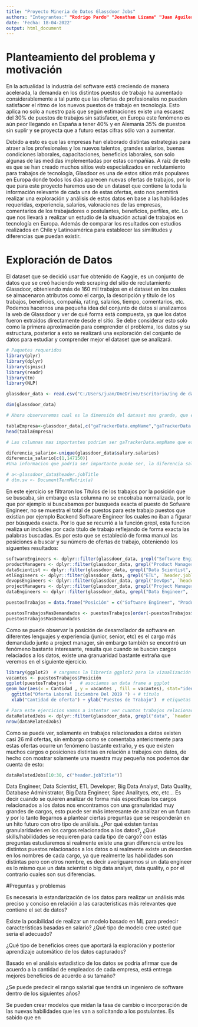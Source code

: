 ```yaml
---
title: "Proyecto Mineria de Datos Glassdoor Jobs"
authors: "Integrantes:" "Rodrigo Pardo" "Jonathan Lizama" "Juan Aguilera"
date: 'Fecha: 18-04-2022'
output: html_document
---
```


# Planteamiento del problema y motivación

En la actualidad la industria del software está creciendo de manera acelerada, la demanda en los distintos puestos de trabajo ha aumentado considerablemente a tal punto que las ofertas de profesionales no pueden satisfacer el ritmo de los nuevos puestos de trabajo en tecnología. Esto aplica no solo a nuestro país que según estimaciones existe una escasez del 30% de puestos de trabajos sin satisfacer, en Europa este fenómeno es aún peor llegando en España a tener 40% y en Alemania 35% de puestos sin suplir y se proyecta que a futuro estas cifras sólo van a aumentar.

Debido a esto es que las empresas han elaborado distintas estrategias para atraer a los profesionales y los nuevos talentos, grandes salarios, buenas condiciones laborales, capacitaciones, beneficios laborales, son solo algunas de las medidas implementadas por estas compañías. A raíz de esto es que se han creado muchos sitios web especializados en reclutamiento para trabajos de tecnología, Glasdoor es una de estos sitios más populares en Europa donde todos los días aparecen nuevas ofertas de trabajos, por lo que para este proyecto haremos uso de un dataset que contiene la toda la información relevante de cada una de estas ofertas, esto nos permitirá realizar una exploración y análisis de estos datos en base a las habilidades requeridas, experiencia, salarios, valoraciones de las empresas, comentarios de los trabajadores o postulantes, beneficios, perfiles, etc. Lo que nos llevará a realizar un estudio de la situación actual de trabajos en tecnología en Europa. Además de comparar los resultados con estudios realizados en Chile y Latinoamérica para establecer las similitudes y diferencias que puedan existir.

# Exploración de Datos

El dataset que se decidió usar fue obtenido de Kaggle, es un conjunto de datos que se creó haciendo web scraping del sitio de reclutamiento Glassdoor, obteniendo más de 160 mil trabajos en el dataset en los cuales se almacenaron atributos como el cargo, la descripción y título de los trabajos, beneficios, compañía, rating, salarios, tiempo, comentarios, etc. Podemos hacernos una pequeña idea del conjunto de datos si analizamos la web de Glassdoor y ver de qué forma está compuesta, ya que los datos fueron extraídos directamente desde el sitio. Se debe considerar esto solo como la primera aproximación para comprender el problema, los datos y su estructura, posterior a esto se realizará una exploración del conjunto de datos para estudiar y comprender mejor el dataset que se analizará.


```r
# Paquetes requeridos
library(plyr)
library(dplyr)
library(sjmisc)
library(readr)
library(tm)
library(NLP)
```


```r
glassdoor_data <- read.csv("C:/Users/juan/OneDrive/Escritorio/ing de datos/glassdoor/dataset/glassdoor.csv", header = T, encoding = "UTF-8", as.is = F)
```

```r
dim(glassdoor_data)

# Ahora observaremos cual es la dimensión del dataset mas grande, que en este caso es glassdoor.csv, el cual tiene una dimensión de: 165290 filas y 163 columnas.
```

```r
tablaEmpresa<-glassdoor_data[,c("gaTrackerData.empName","gaTrackerData.industry","gaTrackerData.jobTitle","overview.competitors","overview.size","overview.foundedYear","overview.type","rating.recommendToFriend","rating.starRating","reviews","salary.salaries")]
head(tablaEmpresa)

# Las columnas mas importantes podrian ser gaTrackerData.empName que es la empresa que ofrece el empleo, overview.size la canitdad de empleados,gaTrackerData.industry es la industria donde se envuelve la empresa, overview.competitors cantidad de competidores para el puesto, salary.salaries salario del puesto de trabajo, gaTrackerData.jobTitle es el titulo del empleo, entre otras.
```

```r
diferencia_salario<-unique(glassdoor_data$salary.salaries)
diferencia_salario[c(1,147150)]
#Una informacion que podría ser importante puede ser, la diferencia salarial entre el menor valor que es 2483 y el mayor que es 52079, la moneda que se esta utilizando es la moneda del reino unido.
```

```r
# a<-glassdoor_data$header.jobTitle
# dtm.sw <- DocumentTermMatrix(a)
```

En este ejercicio se filtraron los Títulos de los trabajos por la posición que se buscaba, sin embargo esta columna no se encotraba normalizada, por lo que por ejemplo si buscabamos por busqueda exacta el puesto de Sofware Engineer, no se muestra el total de puestos para este trabajo puestos que existian por ejemplo Backend Software Engineer los cuales no iban a figurar por búsqueda exacta. Por lo que se recurrió a la función grepl, esta funcion realiza un includes por cada titulo de trabajo reflejando de forma exacta las palabras buscadas. Es por esto que se estableció de forma manual las posiciones a buscar y su número de ofertas de trabajo, obteniendo los siguentes resultados:

```r
softwareEngineers <- dplyr::filter(glassdoor_data, grepl("Software Engineer", `header.jobTitle`, ignore.case = TRUE))
productManagers <- dplyr::filter(glassdoor_data, grepl("Product Manager", `header.jobTitle`,  ignore.case = TRUE))
dataScientist <- dplyr::filter(glassdoor_data, grepl("Data Scientist", `header.jobTitle`,  ignore.case = TRUE))
etlEngineers <- dplyr::filter(glassdoor_data, grepl("ETL", `header.jobTitle`,  ignore.case = TRUE))
devopsEngineers <- dplyr::filter(glassdoor_data, grepl("DevOps", `header.jobTitle`,  ignore.case = TRUE))
projectManagers <- dplyr::filter(glassdoor_data, grepl("Project Manager", `header.jobTitle`,  ignore.case = TRUE))
dataEngineers <- dplyr::filter(glassdoor_data, grepl("Data Engineer", `header.jobTitle`,  ignore.case = TRUE))

puestosTrabajos = data.frame("Posición" = c("Software Engineer", "Product Manager", "Data Scientist", "ETL Engineer", "DevOps", "Project Manager", "Data Engineer"), "Cantidad" = c(nrow(softwareEngineers),  nrow(productManagers), nrow(dataScientist), nrow(etlEngineers), nrow(devopsEngineers), nrow(projectManagers), nrow(dataEngineers)))

puestosTrabajosMasDemandados <- puestosTrabajos[order(-puestosTrabajos$Cantidad), ]
puestosTrabajosMasDemandados
```
Como se puede observar la posición de desarrollador de software en diferentes lenguajes y experiencia (junior, senior, etc) es el cargo más demandado junto a project manager, sin embargo también se encontró un fenómeno bastante interesante, resulta que cuando se buscan cargos relaciados a los datos, existe una granuaridad bastante extraña que veremos en el siguiente ejercicio.

```r
library(ggplot2)  # cargamos la librería ggplot2 para la vizualización de datos.
vacantes <- puestosTrabajos$Posición
ggplot(puestosTrabajos) +   # asociamos un data frame a ggplot
geom_bar(aes(x = Cantidad , y = vacantes , fill = vacantes), stat="identity") + theme_bw(base_size = 12)+
  ggtitle("Oferta Laboral Diciembre Del 2019 ") + # título
  xlab("Cantidad de oferta") + ylab("Puestos de Trabajo")  # etiquetas
```


```r
# Para este ejercicios vamos a intentar ver cuantos trabajos relacionados a datos podemos encontrar
dataRelatedJobs <- dplyr::filter(glassdoor_data, grepl("data", `header.jobTitle`, ignore.case = TRUE))
nrow(dataRelatedJobs)
```

Como se puede ver, solamente en trabajos relacionados a datos existen casi 26 mil ofertas, sin embargo como se comentaba anteriormente para estas ofertas ocurre un fenómeno bastante extraño, y es que existen muchos cargos o posiciones distintas en relación a trabajos con datos, de hecho con mostrar solamente una muestra muy pequeña nos podemos dar cuenta de esto:

```r
dataRelatedJobs[10:30, c("header.jobTitle")]
```


Data Engineer, Data Scientist, ETL Developer,  Big Data Analyst, Data Quality, Database Administrator, Big Data Engineer, Spec Analitycs, etc, etc...
Es decir cuando se quieren analizar de forma más especificas los cargos relacionados a los datos nos encontramos con una granularidad muy grandes de cargos, esto puede ser más interesante de analizar en un futuro y por lo tanto llegarnos a plantear ciertas preguntas que se responderán en un hito futuro con otro tipo de análisis. ¿Por qué existen tantas granularidades en los cargos relacionados a los datos?, ¿Qué skills/habilidades se requieren para cada tipo de cargo? con estás preguntas  estudiaremos si realmente existe una gran diferencia entre los distintos puestos relacionados a los datos o si realmente existe un desorden en los nombres de cada cargo, ya que realmente las habilidades son distintas pero con otros nombre, es decir averiguaremos si un data engineer es lo mismo que un data scientist o big data analyst, data quality, o por el contrario cuales son sus diferencias.

#Preguntas y problemas

Es necesaria la estandarización de los datos para realizar un análisis más preciso  y conciso en relación a las características más relevantes que contiene el set de datos?

Existe la posibilidad de realizar un modelo basado en ML para predecir características basadas en salario? ¿Qué tipo de modelo cree usted que sería el adecuado?

¿Qué tipo de beneficios crees que aportará la exploración y posterior aprendizaje automático de los datos capturados?

Basado en el análisis estadístico de los datos se podría afirmar que de acuerdo a la cantidad de empleados de cada empresa, está entrega mejores beneficios de acuerdo a su tamaño?

¿Se puede predecir el rango salarial que tendrá un ingeniero de software dentro de los siguientes años?

Se pueden crear modelos que midan la tasa de cambio o incorporación de las nuevas habilidades que les van a solicitando a los postulantes. Es sabido que en 

